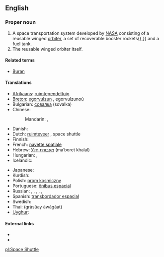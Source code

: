==English==

===Proper noun===
{{en-proper noun|sg=[[space|Space]] [[shuttle|Shuttle]]|s}}

# A space transportation system developed by [[NASA]] consisting of a reusable winged [[orbiter]], a set of recoverable booster rockets{{,}} and a fuel tank.
# The reusable winged orbiter itself.

====Related terms====
* [[Buran]]

====Translations====
{{trans-top|Translations}}
* [[Afrikaans]]: [[ruimtependeltuig]]
* [[Breton]]: [[egorvulzun]] {{f}}, egorvulzunoù {{p}}
* Bulgarian: [[совалка]] (sovalka) {{f}}
* Chinese:
*: Mandarin: {{t|zh|航天飛機|sc=Hani}}, {{t|zh|航天飞机|tr=hángtiān fēijī|sc=Hani}}
* Danish: {{t|da|rumfærge}}
* Dutch: [[ruimteveer]] {{n}}, space shuttle {{m}}
* Finnish: {{t-|fi|avaruussukkula}}
* French: [[navette spatiale]] {{f}}
* Hebrew: [[מעבורת חלל]] (ma‘boret khalal)
* Hungarian: {{t-|hu|űrsikló}}, {{t+|hu|űrrepülőgép}}
* Icelandic: {{t|is|geimflaug|f}}
{{trans-mid}}
* Japanese: {{t|ja|スペースシャトル|tr=supēsushatoru|sc=Jpan}}
* Kurdish: {{t+|ku|mekok}}
* Polish: [[prom kosmiczny]] {{m}}
* Portuguese: [[ônibus espacial]] {{m}}
* Russian: {{t|ru|многоразовый транспортный космический корабль|m|tr=mnogorázovyj tránsportnyj kosmíčeskij korábl’|sc=Cyrl}}, {{t|ru|МТКК|m|sc=Cyrl}}, {{t|ru|космический челнок|m|tr=kosmíčeskij čelnók|sc=Cyrl}}, {{t|ru|спейс-шаттл|m|tr=spejs-šattl|sc=Cyrl}}, {{t|ru|шаттл|m|tr=šattl|sc=Cyrl}}, {{t|ru|челнок|m|tr=čelnók|sc=Cyrl}}
* Spanish: [[transbordador espacial]] {{m}}
* Swedish: {{t|sv|rymdfärja|c}}
* Thai: {{Thai|[[กระสวยอวกาศ]]}} (gràsŭay àwágàat)
* [[Uyghur]]: {{ug-Arab|[[ئالەم ئايرۇپىلانى]]}}
{{trans-bottom}}

====External links====
* {{pedialite|Space Shuttle}}
* {{pedialite|Space Shuttle program}}

[[pl:Space Shuttle]]